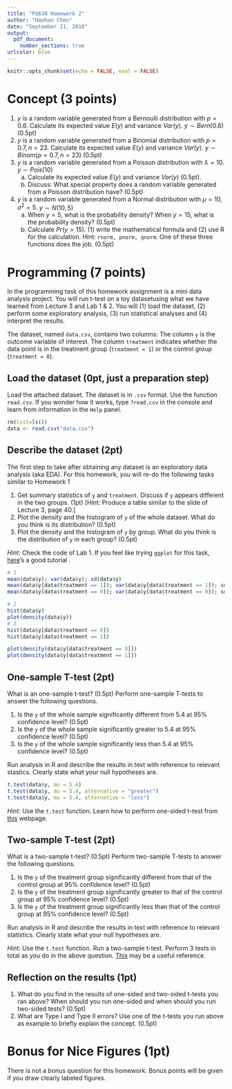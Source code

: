 ```yaml
---
title: "PS630 Homework 2"
author: "Haohan Chen"
date: "September 11, 2018"
output: 
  pdf_document:
    number_sections: true
urlcolor: blue
---
```


```r
knitr::opts_chunk$set(echo = FALSE, eval = FALSE)
```


# Concept (3 points)

1. $y$ is a random variable generated from a Bernoulli distribution with $p = 0.6$. Calculate its expected value $E(y)$ and variance $Var(y)$. $y \sim Bern(0.6)$ (0.5pt)
2. $y$ is a random variable generated from a Binomial distribution with $p = 0.7, n = 23$. Calculate its expected value $E(y)$ and variance $Var(y)$. $y \sim Binom(p = 0.7, n = 23)$ (0.5pt)
3. $y$ is a random variable generated from a Poisson distribution with $\lambda = 10$. $y \sim Pois(10)$ 
    a. Calculate its expected value $E(y)$ and variance $Var(y)$ (0.5pt). 
    b. Discuss: What special property does a random variable generated from a Poisson distribution have? (0.5pt)
4. $y$ is a random variable generated from a Normal distribution with $\mu = 10, \sigma^2 = 5$. $y \sim N(10, 5)$
    a. When $y = 5$, what is the probability density? When $y = 15$, what is the probability density? (0.5pt)
    b. Calculate $Pr(y > 15)$. (1) write the mathematical formula and (2) use R for the calculation. Hint: `rnorm, pnorm, qnorm`. One of these three functions does the job. (0.5pt)


# Programming (7 points)

In the programming task of this homework assignment is a mini data analysis project. You will run t-test on a toy datasetusing what we have learned from Lecture 3 and Lab 1 & 2. You will (1) load the dataset, (2) perform some exploratory analysis, (3) run statistical analyses and (4) interpret the results. 

The dataset, named `data.csv`, contains two columns: The column `y` is the outcome variable of interest. The column `treatment` indicates whether the data point is in the treatment group (`treatment = 1`) or the control group (`treatment = 0`).

## Load the dataset (0pt, just a preparation step)

Load the attached dataset. The dataset is in `.csv` format. Use the function `read.csv`. If you wonder how it works, type `?read.csv` in the console and learn from information in the `Help` panel.

```r
rm(list=ls())
data <- read.csv("data.csv")
```

## Describe the dataset (2pt)

The first step to take after obtaining any dataset is an exploratory data analysis (aka EDA). For this homework, you will re-do the following tasks similar to Homework 1

1. Get summary statistics of `y` and `treatment`. Discuss if `y` appears different in the two groups. (1pt) [Hint: Produce a table similar to the slide of Lecture 3, page 40.]
2. Plot the density and the histogram of `y` of the whole dataset. What do you think is its distribution? (0.5pt)
3. Plot the density and the histogram of `y` by group. What do you think is the distribution of `y` in each group? (0.5pt)

*Hint*: Check the code of Lab 1. If you feel like trying `ggplot` for this task, [here](http://www.sthda.com/english/wiki/ggplot2-histogram-plot-quick-start-guide-r-software-and-data-visualization)'s a good tutorial .

```r
# 1
mean(data$y); var(data$y); sd(data$y)
mean(data$y[data$treatment == 1]); var(data$y[data$treatment == 1]); sd(data$y[data$treatment == 1])
mean(data$y[data$treatment == 0]); var(data$y[data$treatment == 0]); sd(data$y[data$treatment == 0])

# 2
hist(data$y)
plot(density(data$y))
# 3
hist(data$y[data$treatment == 0])
hist(data$y[data$treatment == 1])

plot(density(data$y[data$treatment == 0]))
plot(density(data$y[data$treatment == 1]))
```

## One-sample T-test (2pt)

What is an one-sample t-test? (0.5pt) Perform one-sample T-tests to answer the following questions.

1. Is the `y` of the whole sample significantly different from 5.4 at 95% confidence level? (0.5pt)
2. Is the `y` of the whole sample significantly greater to 5.4 at 95% confidence level? (0.5pt)
3. Is the `y` of the whole sample significantly less than 5.4 at 95% confidence level? (0.5pt)

Run analysis in R and describe the results in text with reference to relevant stastics. Clearly state what your null hypotheses are.

```r
t.test(data$y, mu = 5.4)
t.test(data$y, mu = 5.4, alternative = "greater")
t.test(data$y, mu = 5.4, alternative = "less")
```

*Hint:* Use the `t.test` function. Learn how to perform one-sided t-test from [this](http://www.instantr.com/2012/12/29/performing-a-one-sample-t-test-in-r/) webpage.

## Two-sample T-test (2pt)

What is a two-sample t-test? (0.5pt) Perform two-sample T-tests to answer the following questions.

1. Is the `y` of the treatment group significantly different from that of the control group at 95% confidence level? (0.5pt)
1. Is the `y` of the treatment group significantly greater to that of the control group at 95% confidence level? (0.5pt)
1. Is the `y` of the treatment group significantly less than that of the control group at 95% confidence level? (0.5pt)

Run analysis in R and describe the results in text with reference to relevant statistics. Clearly state what your null hypotheses are.

*Hint: * Use the `t.test` function. Run a two-sample t-test. Perform 3 tests in total as you do in the above question. [This](http://www.stat.columbia.edu/~martin/W2024/R2.pdf) may be a useful reference.

## Reflection on the results (1pt)

1. What do you find in the results of one-sided and two-sided t-tests you ran above? When should you run one-sided and when should you run two-sided tests? (0.5pt)
2. What are Type I and Type II errors? Use one of the t-tests you run above as example to briefly explain the concept. (0.5pt)

# Bonus for Nice Figures (1pt)

There is not a bonus question for this homework. Bonus points will be given if you draw clearly labeled figures.
